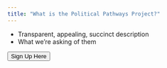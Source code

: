 ```yaml
---
title: "What is the Political Pathways Project?"
---
```


<script>
document.getElementById("signup-button").addEventListener("click", function() {
  window.location.href = "signup.html";
});
</script>

- Transparent, appealing, succinct description
- What we're asking of them

<button class="signup-button" id="signup-button" type="button">Sign Up Here</button>


